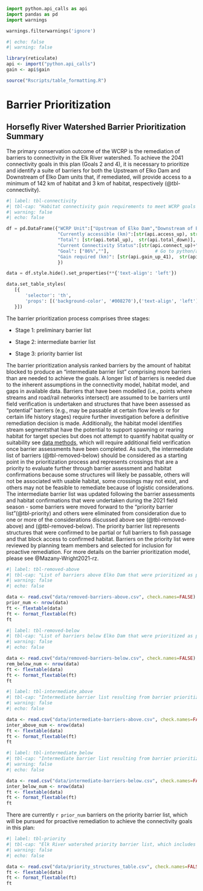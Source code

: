 ```python
import python.api_calls as api
import pandas as pd
import warnings

warnings.filterwarnings('ignore')
```
```r
#| echo: false
#| warning: false

library(reticulate)
api <- import("python.api_calls")
gain <- api$gain

source("Rscripts/table_formatting.R")

```

# Barrier Prioritization {-}


## Horsefly River Watershed Barrier Prioritization Summary {-}

The primary conservation outcome of the WCRP is the remediation of barriers to connectivity in the Elk River watershed. To achieve the 2041 connectivity goals in this plan (Goals 2 and 4), it is necessary to prioritize and identify a suite of barriers for both the Upstream of Elko Dam and Downstream of Elko Dam units that, if remediated, will provide access to a minimum of 142 km of habitat and 3 km of habitat, respectively (@tbl-connectivity).


```python
#| label: tbl-connectivity
#| tbl-cap: "Habitat connectivity gain requirements to meet WCRP goals in each WCRP unit of the Elk River watershed. The measures of currently accessible and total habitat values are derived from the Intrinsic Potential habitat model described in the data methods."
#| warning: false
#| echo: false

df = pd.DataFrame({"WCRP Unit":["Upstream of Elko Dam","Downstream of Elko Dam"],
                   "Currently accessible (km)":[str(api.access_up), str(api.access_down)],
                   "Total": [str(api.total_up),  str(api.total_down)],
                   "Current Connectivity Status":[str(api.connect_up)+"%", str(api.connect_down)+"%"],
                   "Goal": ["86%",""],                 # Go to python/api_calls and update the multiplier for the gain variables to this percent value
                   "Gain required (km)": [str(api.gain_up_41),  str(api.gain_down)]
                   })

data = df.style.hide().set_properties(**{'text-align': 'left'})

data.set_table_styles(
   [{
       'selector': 'th',
       'props': [('background-color', '#008270'),('text-align', 'left')]
   }])

```

The barrier prioritization process comprises three stages:

- Stage 1: preliminary barrier list

- Stage 2: intermediate barrier list

- Stage 3: priority barrier list

The barrier prioritization analysis ranked barriers by the amount of habitat blocked to produce an "intermediate barrier list" comprising more barriers than are needed to achieve the goals. A longer list of barriers is needed due to the inherent assumptions in the connectivity model, habitat model, and gaps in available data. Barriers that have been modelled (i.e., points where streams and road/rail networks intersect) are assumed to be barriers until field verification is undertaken and structures that have been assessed as "potential" barriers (e.g., may be passable at certain flow levels or for certain life history stages) require further investigation before a definitive remediation decision is made.
Additionally, the habitat model identifies stream segmentsthat have the potential to support spawning or rearing habitat for target species but does not attempt to quantify habitat quality or suitability see [data methods](data-methods.qmd), which will require additional field verification once barrier assessments have been completed. As such, the intermediate list of barriers (@tbl-removed-below) should be considered as a starting point in the prioritization process and represents crossings that are a priority to evaluate further through barrier assessment and habitat confirmations because some structures will likely be passable, others will not be associated with usable habitat, some crossings may not exist, and others may not be feasible to remediate because of logistic considerations. The intermediate barrier list was updated following the barrier assessments and habitat confirmations that were undertaken during the 2021 field season - some barriers were moved forward to the "priority barrier list"(@tbl-priority) and others were eliminated from consideration due to one or more of the considerations discussed above see (@tbl-removed-above) and (@tbl-removed-below). The priority barrier list represents structures that were confirmed to be partial or full barriers to fish passage and that block access to confirmed habitat.
Barriers on the priority list were reviewed by planning team members and selected for inclusion for proactive remediation. For more details on the barrier prioritization model, please see @Mazany-Wright2021-rz.


```r
#| label: tbl-removed-above
#| tbl-cap: "List of barriers above Elko Dam that were prioritized as part of the first iteration of the intermediate barrier list (field assessments occurred during the 2021 field season) but were removed from consideration for proactive remediation following discussion with the planning team."
#| warning: false
#| echo: false

data <- read.csv("data/removed-barriers-above.csv", check.names=FALSE)
prior_num <- nrow(data)
ft <- flextable(data)
ft <- format_flextable(ft)
ft
```

```r
#| label: tbl-removed-below
#| tbl-cap: "List of barriers below Elko Dam that were prioritized as part of the first iteration of the intermediate barrier list (field assessments occurred during the 2021 field season) but were removed from consideration for proactive remediation following discussion with the planning team."
#| warning: false
#| echo: false

data <- read.csv("data/removed-barriers-below.csv", check.names=FALSE)
rem_below_num <- nrow(data)
ft <- flextable(data)
ft <- format_flextable(ft)
ft
```

```r
#| label: tbl-intermediate_above
#| tbl-cap: "Intermediate barrier list resulting from barrier prioritization analysis in the Elk River watershed above Elko Dam. Crossings on this list have been identified as either potential barriers that require field verification or barriers/potential barriers that require further habitat investigations to determine their suitability as Westslope Cutthroat Trout habitat."
#| warning: false
#| echo: false

data <- read.csv("data/intermediate-barriers-above.csv", check.names=FALSE)
inter_above_num <- nrow(data)
ft <- flextable(data)
ft <- format_flextable(ft)
ft
```


```r
#| label: tbl-intermediate_below
#| tbl-cap: "Intermediate barrier list resulting from barrier prioritization analysis in the Elk River watershed below Elko Dam. Crossings on this list have been identified as either potential barriers that require field verification or barriers/potential barriers that require further habitat investigations to determine their suitability as Westslope Cutthroat Trout habitat."
#| warning: false
#| echo: false

data <- read.csv("data/intermediate-barriers-below.csv", check.names=FALSE)
inter_below_num <- nrow(data)
ft <- flextable(data)
ft <- format_flextable(ft)
ft
```


There are currently `r prior_num` barriers on the priority barrier list, which will be pursued for proactive remediation to achieve the connectivity goals in this plan:


```r
#| label: tbl-priority
#| tbl-cap: "Elk River watershed priority barrier list, which includes barriers that have undergone field assessment, been reviewed by the planning team, and selected for proactive remediation. (Note that at present there are no priority barriers Below Elko Dam)."
#| warning: false
#| echo: false

data <- read.csv("data/priority_structures_table.csv", check.names=FALSE)
ft <- flextable(data)
ft <- format_flextable(ft)
ft
```